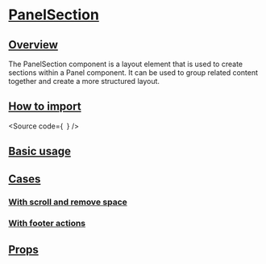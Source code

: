 

<Meta of={Stories} />

# [PanelSection](#panelsection)

## [Overview](#overview)

The PanelSection component is a layout element that is 
used to create sections within a Panel component. 
It can be used to group related content together and create a more structured layout.

## [How to import](#how-to-import)

<Source
  code={`
`}
/>

## [Basic usage](#basic-usage)

<Canvas of={Stories.Base} />

## [Cases](#cases)

### [With scroll and remove space](#with-scroll-and-remove-space)

<Canvas of={CaseStories.WithScroll} />

### [With footer actions](#with-footer-actions)

<Canvas of={CaseStories.WithFooterActions} />

## [Props](#props)

<ArgTypes of={Stories} />
